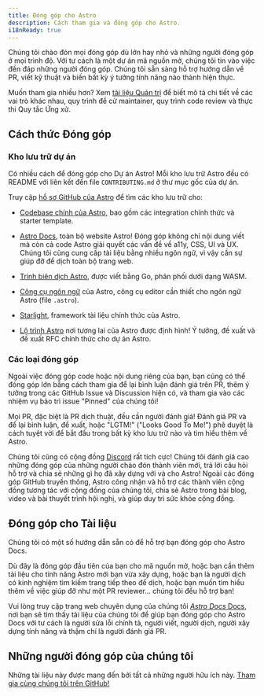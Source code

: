 ```yaml
---
title: Đóng góp cho Astro
description: Cách tham gia và đóng góp cho Astro.
i18nReady: true
---
```


Chúng tôi chào đón mọi đóng góp dù lớn hay nhỏ và những người đóng góp ở mọi trình độ. Với tư cách là một dự án mã nguồn mở, chúng tôi tin vào việc đền đáp những người đóng góp. Chúng tôi sẵn sàng hỗ trợ hướng dẫn về PR, viết kỹ thuật và biến bất kỳ ý tưởng tính năng nào thành hiện thực.

Muốn tham gia nhiều hơn? Xem [tài liệu Quản trị](https://github.com/withastro/.github/blob/main/GOVERNANCE.md) để biết mô tả chi tiết về các vai trò khác nhau, quy trình đề cử maintainer, quy trình code review và thực thi Quy tắc Ứng xử.

## Cách thức Đóng góp

### Kho lưu trữ dự án

Có nhiều cách để đóng góp cho Dự án Astro! Mỗi kho lưu trữ Astro đều có README với liên kết đến file `CONTRIBUTING.md` ở thư mục gốc của dự án.

Truy cập [hồ sơ GitHub của Astro](https://github.com/withastro) để tìm các kho lưu trữ cho:

- [Codebase chính của Astro](https://github.com/withastro/astro), bao gồm các integration chính thức và starter template.

- [Astro Docs](https://github.com/withastro/docs), toàn bộ website Astro! Đóng góp không chỉ nội dung viết mà còn cả code Astro giải quyết các vấn đề về a11y, CSS, UI và UX. Chúng tôi cũng cung cấp tài liệu bằng nhiều ngôn ngữ, vì vậy cần sự giúp đỡ để dịch toàn bộ trang web.

- [Trình biên dịch Astro](https://github.com/withastro/compiler), được viết bằng Go, phân phối dưới dạng WASM.

- [Công cụ ngôn ngữ](https://github.com/withastro/language-tools) của Astro, công cụ editor cần thiết cho ngôn ngữ Astro (file `.astro`).

- [Starlight](https://github.com/withastro/starlight), framework tài liệu chính thức của Astro.

- [Lộ trình Astro](https://github.com/withastro/roadmap) nơi tương lai của Astro được định hình! Ý tưởng, đề xuất và đề xuất RFC chính thức cho dự án Astro.

### Các loại đóng góp

Ngoài việc đóng góp code hoặc nội dung riêng của bạn, bạn cũng có thể đóng góp lớn bằng cách tham gia để lại bình luận đánh giá trên PR, thêm ý tưởng trong các GitHub Issue và Discussion hiện có, và tham gia vào các nhiệm vụ bảo trì issue "Pinned" của chúng tôi!

Mọi PR, đặc biệt là PR dịch thuật, đều cần người đánh giá! Đánh giá PR và để lại bình luận, đề xuất, hoặc "LGTM!" ("Looks Good To Me!") phê duyệt là cách tuyệt vời để bắt đầu trong bất kỳ kho lưu trữ nào và tìm hiểu thêm về Astro.

Chúng tôi cũng có cộng đồng [Discord](https://astro.build/chat) rất tích cực! Chúng tôi đánh giá cao những đóng góp của những người chào đón thành viên mới, trả lời câu hỏi hỗ trợ và chia sẻ những gì họ đã xây dựng với và cho Astro! Ngoài các đóng góp GitHub truyền thống, Astro công nhận và hỗ trợ các thành viên cộng đồng tương tác với cộng đồng của chúng tôi, chia sẻ Astro trong bài blog, video và bài thuyết trình hội nghị, và giúp duy trì sức khỏe cộng đồng.

## Đóng góp cho Tài liệu

Chúng tôi có một số hướng dẫn sẵn có để hỗ trợ bạn đóng góp cho Astro Docs.

Dù đây là đóng góp đầu tiên của bạn cho mã nguồn mở, hoặc bạn cần thêm tài liệu cho tính năng Astro mới bạn vừa xây dựng, hoặc bạn là người dịch có kinh nghiệm tìm kiếm trang tiếp theo để dịch, hoặc bạn muốn tìm hiểu thêm về việc giúp đỡ như một PR reviewer... chúng tôi đều hỗ trợ bạn!

Vui lòng truy cập trang web chuyên dụng của chúng tôi [*Astro Docs* Docs](https://contribute.docs.astro.build), nơi bạn sẽ tìm thấy tài liệu của chúng tôi để giúp bạn đóng góp cho Astro Docs với tư cách là người sửa lỗi chính tả, người viết, người dịch, người xây dựng tính năng và thậm chí là người đánh giá PR.

## Những người đóng góp của chúng tôi

Những tài liệu này được mang đến bởi tất cả những người hữu ích này. [Tham gia cùng chúng tôi trên GitHub!](https://github.com/withastro/docs)

<ContributorList githubRepo="withastro/docs" />